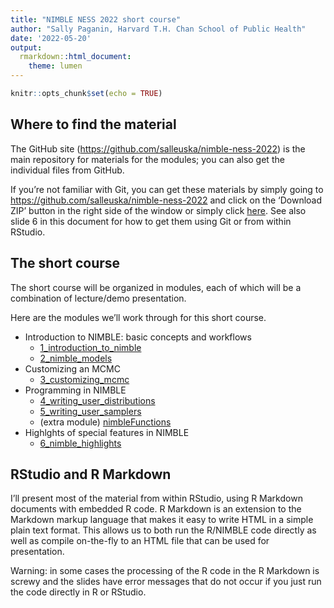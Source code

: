 ```yaml
---
title: "NIMBLE NESS 2022 short course"
author: "Sally Paganin, Harvard T.H. Chan School of Public Health"
date: '2022-05-20'
output:
  rmarkdown::html_document:
    theme: lumen
---
```


```r
knitr::opts_chunk$set(echo = TRUE)
```


## Where to find the material

The GitHub site ([https://github.com/salleuska/nimble-ness-2022](https://github.com/salleuska/nimble-ness-2022)) is the main repository for materials for the modules; you can also get the individual files from GitHub. 

If you're not familiar with Git, you can get these materials by simply going to [https://github.com/salleuska/nimble-ness-2022](https://github.com/salleuska/nimble-ness-2022) and click on the 'Download ZIP' button in the right side of the window or simply click [here](https://github.com/salleuska/nimble-ness-2022/archive/main.zip). See also slide 6 in this document for how to get them using Git or from within RStudio.


## The short course

The short course will be organized in modules, each of which will be a combination of lecture/demo presentation. 


Here are the modules we'll work through for this short course.

- Introduction to NIMBLE: basic concepts and workflows
    - [1_introduction_to_nimble](content/1_introduction_to_nimble/introduction_to_nimble.html)
    - [2_nimble_models](content/2_nimble_models/nimble_models.html)
- Customizing an MCMC 
    - [3_customizing_mcmc](content/3_customizing_mcmc/customizing_mcmc.html)

- Programming in NIMBLE
    - [4_writing_user_distributions](content/4_writing_user_distributions/writing_user_distributions.html)
    - [5_writing_user_samplers](content/5_writing_user_samplers/writing_user_sampler.html)
    - (extra module) [nimbleFunctions](contentextra_nimble_functions/basic_nimbleFunction.html)
- Highlghts of special features in NIMBLE
    - [6_nimble_highlights](content/6_nimble_highlights/nimble_highlights.html)
    
## RStudio and R Markdown

I'll present most of the material from within RStudio, using R Markdown documents with embedded R code. R Markdown is an extension to the Markdown markup language that makes it easy to write HTML in a simple plain text format.  This allows us to both run the R/NIMBLE code directly as well as compile on-the-fly to an HTML file that can be used for presentation.

Warning: in some cases the processing of the R code in the R Markdown is screwy and the slides have error messages that do not occur if you just run the code directly in R or RStudio. 

    